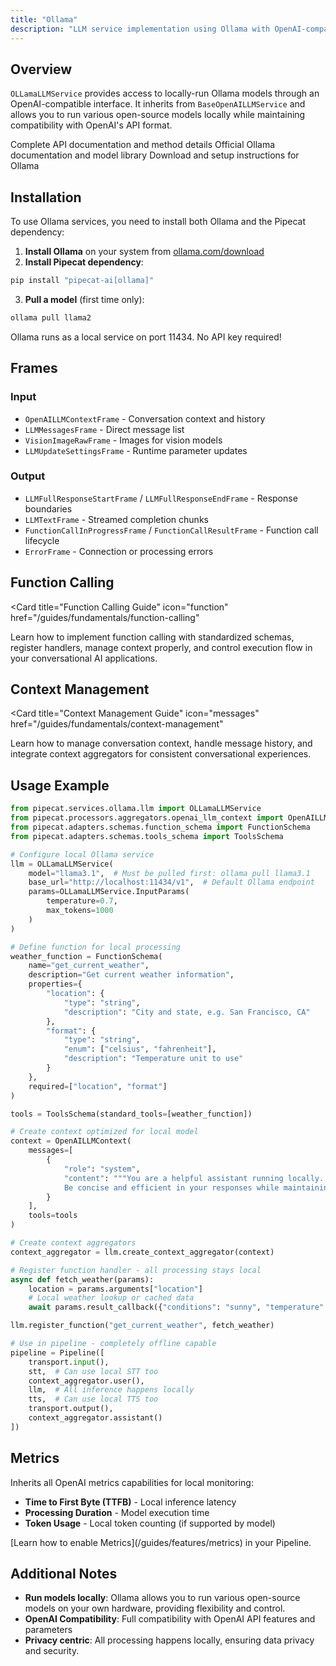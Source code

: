 ```yaml
---
title: "Ollama"
description: "LLM service implementation using Ollama with OpenAI-compatible interface"
---
```


## Overview

`OLLamaLLMService` provides access to locally-run Ollama models through an OpenAI-compatible interface. It inherits from `BaseOpenAILLMService` and allows you to run various open-source models locally while maintaining compatibility with OpenAI's API format.

<CardGroup cols={3}>
  <Card title="API Reference" icon="code" href="/api/services/ollama-llm">
    Complete API documentation and method details
  </Card>
  <Card title="Ollama Docs" icon="book" href="https://ollama.com/library">
    Official Ollama documentation and model library
  </Card>
  <Card
    title="Download Ollama"
    icon="download"
    href="https://ollama.com/download"
  >
    Download and setup instructions for Ollama
  </Card>
</CardGroup>

## Installation

To use Ollama services, you need to install both Ollama and the Pipecat dependency:

1. **Install Ollama** on your system from [ollama.com/download](https://ollama.com/download)
2. **Install Pipecat dependency**:

```bash
pip install "pipecat-ai[ollama]"
```

3. **Pull a model** (first time only):

```bash
ollama pull llama2
```

<Tip>Ollama runs as a local service on port 11434. No API key required!</Tip>

## Frames

### Input

- `OpenAILLMContextFrame` - Conversation context and history
- `LLMMessagesFrame` - Direct message list
- `VisionImageRawFrame` - Images for vision models
- `LLMUpdateSettingsFrame` - Runtime parameter updates

### Output

- `LLMFullResponseStartFrame` / `LLMFullResponseEndFrame` - Response boundaries
- `LLMTextFrame` - Streamed completion chunks
- `FunctionCallInProgressFrame` / `FunctionCallResultFrame` - Function call lifecycle
- `ErrorFrame` - Connection or processing errors

## Function Calling

<Card
  title="Function Calling Guide"
  icon="function"
  href="/guides/fundamentals/function-calling"
>
  Learn how to implement function calling with standardized schemas, register
  handlers, manage context properly, and control execution flow in your
  conversational AI applications.
</Card>

## Context Management

<Card
  title="Context Management Guide"
  icon="messages"
  href="/guides/fundamentals/context-management"
>
  Learn how to manage conversation context, handle message history, and
  integrate context aggregators for consistent conversational experiences.
</Card>

## Usage Example

```python
from pipecat.services.ollama.llm import OLLamaLLMService
from pipecat.processors.aggregators.openai_llm_context import OpenAILLMContext
from pipecat.adapters.schemas.function_schema import FunctionSchema
from pipecat.adapters.schemas.tools_schema import ToolsSchema

# Configure local Ollama service
llm = OLLamaLLMService(
    model="llama3.1",  # Must be pulled first: ollama pull llama3.1
    base_url="http://localhost:11434/v1",  # Default Ollama endpoint
    params=OLLamaLLMService.InputParams(
        temperature=0.7,
        max_tokens=1000
    )
)

# Define function for local processing
weather_function = FunctionSchema(
    name="get_current_weather",
    description="Get current weather information",
    properties={
        "location": {
            "type": "string",
            "description": "City and state, e.g. San Francisco, CA"
        },
        "format": {
            "type": "string",
            "enum": ["celsius", "fahrenheit"],
            "description": "Temperature unit to use"
        }
    },
    required=["location", "format"]
)

tools = ToolsSchema(standard_tools=[weather_function])

# Create context optimized for local model
context = OpenAILLMContext(
    messages=[
        {
            "role": "system",
            "content": """You are a helpful assistant running locally.
            Be concise and efficient in your responses while maintaining helpfulness."""
        }
    ],
    tools=tools
)

# Create context aggregators
context_aggregator = llm.create_context_aggregator(context)

# Register function handler - all processing stays local
async def fetch_weather(params):
    location = params.arguments["location"]
    # Local weather lookup or cached data
    await params.result_callback({"conditions": "sunny", "temperature": "22°C"})

llm.register_function("get_current_weather", fetch_weather)

# Use in pipeline - completely offline capable
pipeline = Pipeline([
    transport.input(),
    stt,  # Can use local STT too
    context_aggregator.user(),
    llm,  # All inference happens locally
    tts,  # Can use local TTS too
    transport.output(),
    context_aggregator.assistant()
])
```

## Metrics

Inherits all OpenAI metrics capabilities for local monitoring:

- **Time to First Byte (TTFB)** - Local inference latency
- **Processing Duration** - Model execution time
- **Token Usage** - Local token counting (if supported by model)

<Info>
  [Learn how to enable Metrics](/guides/features/metrics) in your Pipeline.
</Info>

## Additional Notes

- **Run models locally**: Ollama allows you to run various open-source models on your own hardware, providing flexibility and control.
- **OpenAI Compatibility**: Full compatibility with OpenAI API features and parameters
- **Privacy centric**: All processing happens locally, ensuring data privacy and security.
